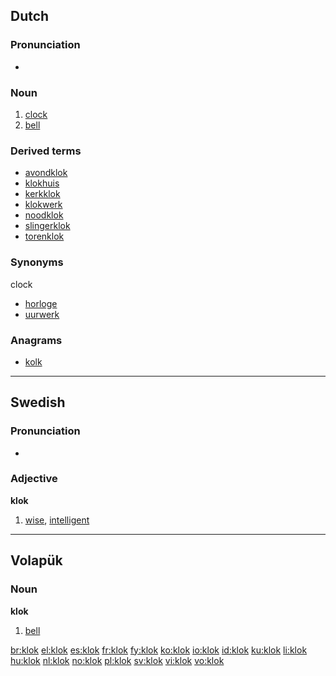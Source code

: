 ==Dutch==

===Pronunciation===
*{{audio|Nl-klok.ogg|audio}}

===Noun===
{{nl-noun|g=f|klokken}}

# [[clock]]
# [[bell]]

===Derived terms===
{{top4}}
* [[avondklok]]
* [[klokhuis]]
* [[kerkklok]]
* [[klokwerk]]
* [[noodklok]]
* [[slingerklok]]
* [[torenklok]]
{{bottom}}

===Synonyms===
clock
* [[horloge]] {{n}}
* [[uurwerk]] {{n}}

===Anagrams===
* [[kolk]]

----

==Swedish==
{{sv-adj-reg}}

===Pronunciation===
*{{audio|Sv-klok.ogg|audio}}

===Adjective===
'''klok'''

# [[wise]], [[intelligent]]

----

==Volapük==

===Noun===
'''klok'''

# [[bell]]

[[br:klok]]
[[el:klok]]
[[es:klok]]
[[fr:klok]]
[[fy:klok]]
[[ko:klok]]
[[io:klok]]
[[id:klok]]
[[ku:klok]]
[[li:klok]]
[[hu:klok]]
[[nl:klok]]
[[no:klok]]
[[pl:klok]]
[[sv:klok]]
[[vi:klok]]
[[vo:klok]]